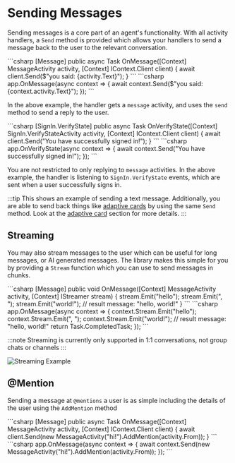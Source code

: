 
# Sending Messages

Sending messages is a core part of an agent's functionality. With all activity handlers, a `Send` method is provided which allows your handlers to send a message back to the user to the relevant conversation. 

<Tabs>
  <TabItem label="Controller" value="controller" default>
    ```csharp 
    [Message]
    public async Task OnMessage([Context] MessageActivity activity, [Context] IContext.Client client)
    {
        await client.Send($"you said: {activity.Text}");
    }
    ```
  </TabItem>
  <TabItem label="Minimal" value="minimal">
    ```csharp 
    app.OnMessage(async context =>
    {
        await context.Send($"you said: {context.activity.Text}");
    });
    ```
  </TabItem>
</Tabs>

In the above example, the handler gets a `message` activity, and uses the `send` method to send a reply to the user.

<Tabs>
  <TabItem label="Controller" value="controller" default>
    ```csharp 
    [SignIn.VerifyState]
    public async Task OnVerifyState([Context] SignIn.VerifyStateActivity activity, [Context] IContext.Client client)
    {
        await client.Send("You have successfully signed in!");
    }
    ```
  </TabItem>
  <TabItem label="Minimal" value="minimal">
    ```csharp 
    app.OnVerifyState(async context =>
    {
        await context.Send("You have successfully signed in!");
    });
    ```
  </TabItem>
</Tabs>

You are not restricted to only replying to `message` activities. In the above example, the handler is listening to `SignIn.VerifyState` events, which are sent when a user successfully signs in. 

:::tip
This shows an example of sending a text message. Additionally, you are able to send back things like [adaptive cards](../../in-depth-guides/adaptive-cards) by using the same `Send` method. Look at the [adaptive card](../../in-depth-guides/adaptive-cards) section for more details.
:::

## Streaming

You may also stream messages to the user which can be useful for long messages, or AI generated messages. The library makes this simple for you by providing a `Stream` function which you can use to send messages in chunks. 

<Tabs>
  <TabItem label="Controller" value="controller" default>
    ```csharp 
    [Message]
    public void OnMessage([Context] MessageActivity activity, [Context] IStreamer stream)
    {
        stream.Emit("hello");
        stream.Emit(", ");
        stream.Emit("world!");
        // result message: "hello, world!"
    }
    ```
  </TabItem>
  <TabItem label="Minimal" value="minimal">
    ```csharp 
    app.OnMessage(async context =>
    {
        context.Stream.Emit("hello");
        context.Stream.Emit(", ");
        context.Stream.Emit("world!");
        // result message: "hello, world!"
        return Task.CompletedTask;
    });
    ```
  </TabItem>
</Tabs>

:::note
Streaming is currently only supported in 1:1 conversations, not group chats or channels
:::

![Streaming Example](/screenshots/streaming-chat.gif)

## @Mention

Sending a message at `@mentions` a user is as simple including the details of the user using the `AddMention` method

<Tabs>
  <TabItem label="Controller" value="controller" default>
    ```csharp 
    [Message]
    public async Task OnMessage([Context] MessageActivity activity, [Context] IContext.Client client)
    {
        await client.Send(new MessageActivity("hi!").AddMention(activity.From));
    }
    ```
  </TabItem>
  <TabItem label="Minimal" value="minimal">
    ```csharp 
    app.OnMessage(async context =>
    {
        await context.Send(new MessageActivity("hi!").AddMention(activity.From));
    });
    ```
  </TabItem>
</Tabs>
